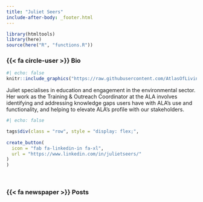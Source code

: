 ```yaml
---
title: "Juliet Seers"
include-after-body: _footer.html
---
```


```r
library(htmltools)
library(here)
source(here("R", "functions.R"))
```

### {{< fa circle-user >}} Bio 

:::{.bio-column-right}

```r
#| echo: false
knitr::include_graphics("https://raw.githubusercontent.com/AtlasOfLivingAustralia/ala-labs/main/images/people/juliet.jpg")
```
:::

:::{.bio-column-left}
Juliet specialises in education and engagement in the environmental sector. Her work as the Training & Outreach Coordinator at the ALA involves identifying and addressing knowledge gaps users have with ALA’s use and functionality, and helping to elevate ALA’s profile with our stakeholders.

```r
#| echo: false

tags$div(class = "row", style = "display: flex;",
         
create_button(
  icon = "fab fa-linkedin-in fa-xl",
  url = "https://www.linkedin.com/in/julietseers/"
)
)
```
<br>
:::


### {{< fa newspaper >}} Posts 



